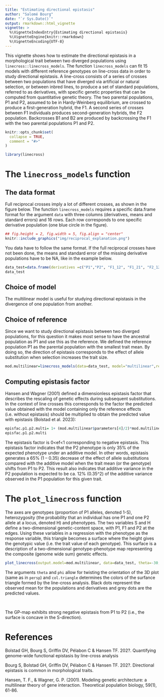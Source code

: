```yaml
---
title: "Estimating directional epistasis"
author: "Salomé Bourg"
date: "`r Sys.Date()`"
output: rmarkdown::html_vignette
vignette: >
  %\VignetteIndexEntry{Estimating directional epistasis}
  %\VignetteEngine{knitr::rmarkdown}
  %\VignetteEncoding{UTF-8}
---
```


This vignette shows how to estimate the directional epistasis in a morphological trait between two diverged populations using `linecross::linecross_models`. The function `linecross_models` can fit 15 models with different reference genotypes on line-cross data in order to study directional epistasis. 
A line-cross consists of a series of crosses between two populations that have diverged via artificial or natural selection, or between inbred lines, to produce a set of standard populations, referred to as derivatives, with specific genetic properties that can be computed from quantitative genetic theory. The two parental populations, P1 and P2, assumed to be in Hardy-Weinberg equilibrium, are crossed to produce a first-generation hybrid, the F1. A second series of crosses between F1 individuals produces second-generation hybrids, the F2 population. Backcrosses B1 and B2 are produced by backcrossing the F1 with the two parental populations P1 and P2.


```r
knitr::opts_chunk$set(
  collapse = TRUE,
  comment = "#>"
)
```

```r
library(linecross)
```
# The `linecross_models` function

## The data format
Full reciprocal crosses imply a lot of different crosses, as shown in the figure below. The function `linecross_models` requires a specific data.frame format for the argument `data` with three columns (derivatives, means and standard errors) and 16 rows. Each row corresponds to one specific derivative population (one blue circle in the figure).

```r
## fig.height = 2, fig.width = 5, fig.align = "center"
knitr::include_graphics("img/reciprocal_explanation.png")
```

You data have to follow the same format. If the full reciprocal crosses have not been done, the means and standard error of the missing derivative populations have to be NA, like in the example below. 

```r
data_test=data.frame(derivatives =c("P1","P2", "F1_12", "F1_21", "F2_12", "F2_11", "F2_22", "F2_21", "B1_12", "B1_11a", "B1_11b", "B1_21", "B2_21", "B2_22a", "B2_22b", "B2_12"), means=c(1.766, 1.847, 1.844, 1.822, NA, NA, 1.832, 1.833, 1.853, NA, 1.812, NA, 1.868,NA, 1.875, NA), se=c(0.0126, 0.0068, 0.0059, 0.0084,NA, NA, 0.0086, 0.0057, 0.0089, NA,  0.0083, NA, 0.0089, NA, 0.0071,NA))
data_test
```

## Choice of model
The multilinear model is useful for studying directional epistasis in the divergence of one population from another.

## Choice of reference
Since we want to study directional epistasis between two diverged populations, for this question it makes most sense to have the ancestral population as P1 and use this as the reference. We defined the reference population P1 as the parental population with the smallest trait mean. By doing so, the direction of epistasis corresponds to the effect of allele substitution when selection increases the trait size.

```r
mod.multilinear=linecross_models(data=data_test, model="multilinear",reference="P1", maxeval=3)
```
## Computing epistasis factor
Hansen and Wagner (2001) defined a dimensionless epistasis factor that describes the rescaling of genetic effects during subsequent substitutions. In the context of line crosses this corresponds to the factor the predicted value obtained with the model containing only the reference effects (i.e. without epistasis) should be multiplied to obtain the predicted value with epistasis (Bolstad et al. 2023):

```r
episfac.p1.p2.multi= 1+ (mod.multilinear$parameters[4]/2)*mod.multilinear$parameters[3]
episfac.p1.p2.multi
```

The epistasis factor is 0<ef<1 corresponding to negative epistasis. This epistasis factor indicates that the P2 phenotype is only 35% of the expected phenotype under an additive model. In other words, epistasis generates a 65% (1 – 0.35) decrease of the effect of allele substitutions compared with the additive model when the trait mean (or the genotype) shifts from P1 to P2. This result also indicates that additive variance in the P2 population is expected to be ca. 12% (0.35^2) of the additive variance observed in the P1 population for this given trait. 

# The `plot_linecross` function

The axes are genotypes (proportion of P1 alleles, denoted 1-S), heterozygosity (the probability that an individual has one P1 and one P2 allele at a locus, denoted H) and phenotypes. The two variables S and H define a two-dimensional genetic-content space, with P1, F1 and P2 at the edges. Using these variables in a regression with the phenotype as the response variable, this triangle becomes a surface where the height gives the genotypic value (i.e. the trait value of each genotype). This surface is a description of a two-dimensional genotype-phenotype map representing the composite (genome wide sum) genetic effects.

```r
plot_linecross(output.model=mod.multilinear, data=data_test, theta=-30, phi=20, margins=c(2,2,2,2), col.triangle="gray80")
```

The arguments `theta` and `phi` allow for twisting the orientation of the 3D plot (same as in `persp`) and `col.triangle` determines the colors of the surfance triangle formed by the line-cross analysis. Black dots represent the observed mean for the populations and derivatives and grey dots are the predicted values.

<br>

The GP-map exhibits strong negative epistasis from P1 to P2 (i.e., the surface is concave in the S-direction). 


# References
Bolstad GH, Bourg S, Griffin DV, Pélabon C & Hansen TF. 202?. Quantifying genome-wide functional epistasis by line-cross analysis

Bourg S, Bolstad GH, Griffin DV, Pélabon C & Hansen TF. 202?. Directional epistasis is common in morphological traits.

Hansen, T. F., & Wagner, G. P. (2001). Modeling genetic architecture: a multilinear theory of gene interaction. Theoretical population biology, 59(1), 61-86.
